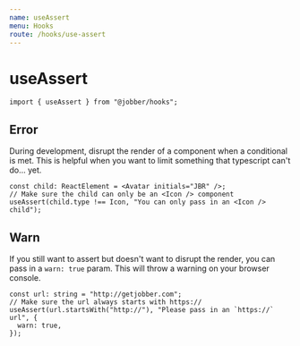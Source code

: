 ```yaml
---
name: useAssert
menu: Hooks
route: /hooks/use-assert
---
```



# useAssert

```tsx
import { useAssert } from "@jobber/hooks";
```

## Error

During development, disrupt the render of a component when a conditional is met.
This is helpful when you want to limit something that typescript can't do...
yet.

```tsx
const child: ReactElement = <Avatar initials="JBR" />;
// Make sure the child can only be an <Icon /> component
useAssert(child.type !== Icon, "You can only pass in an <Icon /> child");
```

## Warn

If you still want to assert but doesn't want to disrupt the render, you can pass
in a `warn: true` param. This will throw a warning on your browser console.

```tsx
const url: string = "http://getjobber.com";
// Make sure the url always starts with https://
useAssert(url.startsWith("http://"), "Please pass in an `https://` url", {
  warn: true,
});
```
